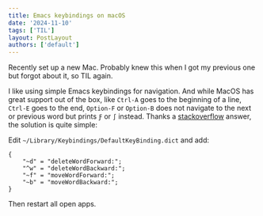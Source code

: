 ```yaml
---
title: Emacs keybindings on macOS
date: '2024-11-10'
tags: ['TIL']
layout: PostLayout
authors: ['default']
---
```


Recently set up a new Mac. Probably knew this when I got my previous one but forgot about it, so TIL again.

I like using simple Emacs keybindings for navigation. And while MacOS has great support out of the box, like `Ctrl-A` goes to the beginning of a line, `Ctrl-E` goes to the end, `Option-F` or `Option-B` does not navigate to the next or previous word but prints `Ƒ` or `∫` instead. Thanks a [stackoverflow](https://stackoverflow.com/questions/20146972/is-there-a-way-to-make-alt-f-and-alt-b-jump-word-forward-and-backward-instead-of) answer, the solution is quite simple:


Edit `~/Library/Keybindings/DefaultKeyBinding.dict` and add:

```
{
    "~d" = "deleteWordForward:";
    "^w" = "deleteWordBackward:";
    "~f" = "moveWordForward:";
    "~b" = "moveWordBackward:";
}
```

Then restart all open apps.